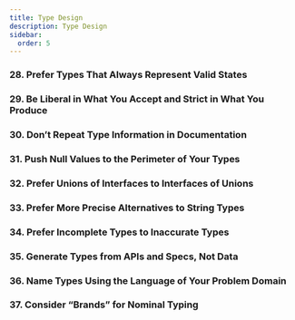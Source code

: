 ```yaml
---
title: Type Design
description: Type Design 
sidebar:
  order: 5
---
```


### **28. Prefer Types That Always Represent Valid States**
### **29. Be Liberal in What You Accept and Strict in What You Produce**
### **30. Don’t Repeat Type Information in Documentation**
### **31. Push Null Values to the Perimeter of Your Types**
### **32. Prefer Unions of Interfaces to Interfaces of Unions**
### **33. Prefer More Precise Alternatives to String Types**
### **34. Prefer Incomplete Types to Inaccurate Types**
### **35. Generate Types from APIs and Specs, Not Data**
### **36. Name Types Using the Language of Your Problem Domain**
### **37. Consider “Brands” for Nominal Typing**
